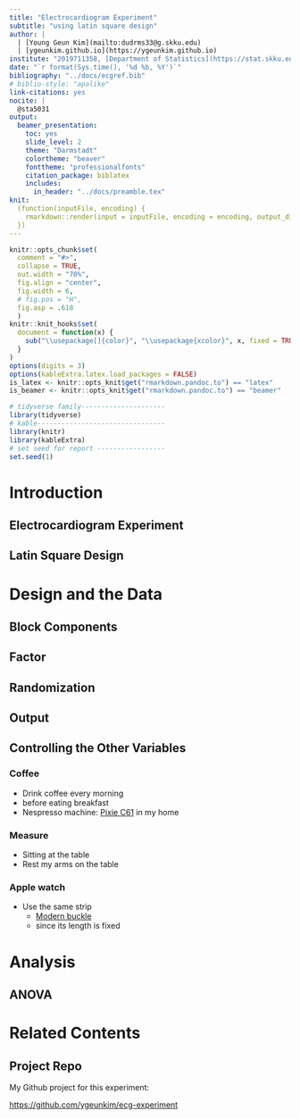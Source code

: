 ```yaml
---
title: "Electrocardiogram Experiment"
subtitle: "using latin square design"
author: |
  | [Young Geun Kim](mailto:dudrms33@g.skku.edu)
  | [ygeunkim.github.io](https://ygeunkim.github.io)
institute: "2019711358, [Department of Statistics](https://stat.skku.edu/stat/index.jsp)"
date: "`r format(Sys.time(), '%d %b, %Y')`"
bibliography: "../docs/ecgref.bib"
# biblio-style: "apalike"
link-citations: yes
nocite: |
  @sta5031
output: 
  beamer_presentation:
    toc: yes
    slide_level: 2
    theme: "Darmstadt"
    colortheme: "beaver"
    fonttheme: "professionalfonts"
    citation_package: biblatex
    includes:
      in_header: "../docs/preamble.tex"
knit:
  (function(inputFile, encoding) {
    rmarkdown::render(input = inputFile, encoding = encoding, output_dir = "../static/slides")
  })
---
```


```r
knitr::opts_chunk$set(
  comment = "#>",
  collapse = TRUE,
  out.width = "70%",
  fig.align = "center",
  fig.width = 6,
  # fig.pos = "H",
  fig.asp = .618
  )
knitr::knit_hooks$set(
  document = function(x) {
    sub("\\usepackage[]{color}", "\\usepackage{xcolor}", x, fixed = TRUE)
  }
)
options(digits = 3)
options(kableExtra.latex.load_packages = FALSE)
is_latex <- knitr::opts_knit$get("rmarkdown.pandoc.to") == "latex"
is_beamer <- knitr::opts_knit$get("rmarkdown.pandoc.to") == "beamer"
```

```r
# tidyverse family---------------------
library(tidyverse)
# kable--------------------------------
library(knitr)
library(kableExtra)
# set seed for report -----------------
set.seed(1)
```

# Introduction

## Electrocardiogram Experiment

## Latin Square Design


<!-- details of the design -->

# Design and the Data

## Block Components

## Factor

## Randomization

## Output

## Controlling the Other Variables

### Coffee

- Drink coffee every morning
- before eating breakfast
- Nespresso machine: [Pixie C61](https://www.nespresso.com/kr/en/order/machines/original/pixie-electric-red-coffee-machine) in my home

### Measure

- Sitting at the table
- Rest my arms on the table

### Apple watch

- Use the same strip
    - [Modern buckle](https://www.apple.com/shop/product/MY662AM/A/40mm-scarlet-modern-buckle-small?fnode=a752f02930ae068b20b0bd9682d5cc42653383b01f5d691eb1ced059ce28de220bacf6009213e93e9c00295f48285a7ed49f95a0721d433ea8c006ff7772eb3d0f0dab89c6c9538ff9063124f30717a6)
    - since its length is fixed

<!-- analysis -->

# Analysis

## ANOVA

<!-- references -->

# Related Contents

## Project Repo

My Github project for this experiment:

[https://github.com/ygeunkim/ecg-experiment](https://github.com/ygeunkim/ecg-experiment)

